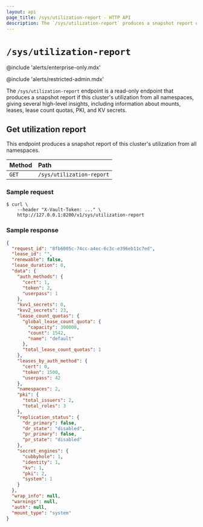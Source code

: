 ```yaml
---
layout: api
page_title: /sys/utilization-report - HTTP API
description: The `/sys/utilization-report` produces a snapshot report of this cluster's utilization from all namespaces.
---
```


# `/sys/utilization-report`

@include 'alerts/enterprise-only.mdx'

@include 'alerts/restricted-admin.mdx'

The `/sys/utilization-report` endpoint is a read-only endpoint that produces a snapshot
report if this cluster's utilization from all namespaces, giving several high-level insights,
including information about mounts, leases, lease count quotas, PKI, and KV secrets.

## Get utilization report

This endpoint produces a snapshot report of this cluster's utilization from all namespaces.

| Method | Path                      |
|:-------|:--------------------------|
| `GET`  | `/sys/utilization-report` |

### Sample request

```shell-session
$ curl \
    --header "X-Vault-Token: ..." \
    http://127.0.0.1:8200/v1/sys/utilization-report
```

### Sample response

```json
{
  "request_id": "8fb6005c-74cc-a4ec-6c3c-e396eb11c7ed",
  "lease_id": "",
  "renewable": false,
  "lease_duration": 0,
  "data": {
    "auth_methods": {
      "cert": 1,
      "token": 2,
      "userpass": 1
    },
    "kvv1_secrets": 0,
    "kvv2_secrets": 23,
    "lease_count_quotas": {
      "global_lease_count_quota": {
        "capacity": 300000,
        "count": 1542,
        "name": "default"
      },
      "total_lease_count_quotas": 1
    },
    "leases_by_auth_method": {
      "cert": 0,
      "token": 1500,
      "userpass": 42
    },
    "namespaces": 2,
    "pki": {
      "total_issuers": 2,
      "total_roles": 3
    },
    "replication_status": {
      "dr_primary": false,
      "dr_state": "disabled",
      "pr_primary": false,
      "pr_state": "disabled"
    },
    "secret_engines": {
      "cubbyhole": 1,
      "identity": 1,
      "kv": 1,
      "pki": 2,
      "system": 1
    }
  },
  "wrap_info": null,
  "warnings": null,
  "auth": null,
  "mount_type": "system"
}
```
